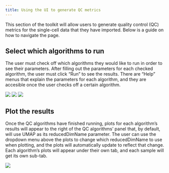 ```yaml
---
title: Using the UI to generate QC metrics
---
```


This section of the toolkit will allow users to generate quality control (QC) metrics for the single-cell data that they have imported.  Below is a guide on how to navigate the page.

## Select which algorithms to run

The user must check off which algorithms they would like to run in order to see their parameters. After filling out the parameters for each checked algorithm, the user must click "Run" to see the results.  There are "Help" menus that explain the parameters for each algorithm, and they are accesible once the user checks off a certain algorithm.

![](ui_screenshots/qc_landing.png) 
![](ui_screenshots/qc_params.png) 
![](ui_screenshots/qc_help.png) 

## Plot the results
Once the QC algorithms have finished running, plots for each algorithm's results will appear to the right of the QC algorithms' panel that, by default, will use UMAP as its reducedDimName parameter. The user can use the dropdown menu above the plots to change which reducedDimName to use when plotting, and the plots will automatically update to reflect that change. Each algorithm's plots will appear under their own tab, and each sample will get its own sub-tab.

![](ui_screenshots/qc_plot.png) 
